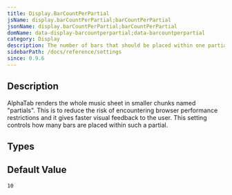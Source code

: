 ```yaml
---
title: Display.BarCountPerPartial
jsName: display.barCountPerPartial;barCountPerPartial
jsonName: display.barCountPerPartial;barCountPerPartial
domName: data-display-barcountperpartial;data-barcountperpartial
category: Display
description: The number of bars that should be placed within one partial render.
sidebarPath: /docs/reference/settings
since: 0.9.6
---
```



## Description

AlphaTab renders the whole music sheet in smaller chunks named "partials". This is to reduce the risk of
encountering browser performance restrictions and it gives faster visual feedback to the user. This
setting controls how many bars are placed within such a partial. 

<PropertyDescription metadata={metadata} />

## Types

<TypeTable>
    <TypeRow name="int" />
</TypeTable>

## Default Value

`10`